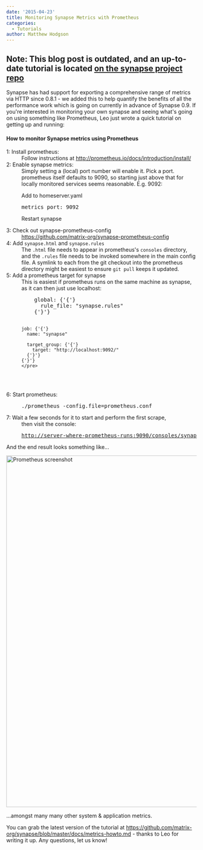 ```yaml
---
date: '2015-04-23'
title: Monitoring Synapse Metrics with Prometheus
categories:
  - Tutorials
author: Matthew Hodgson
---
```


<h2>Note: This blog post is outdated, and an up-to-date tutorial is located <a href="https://github.com/matrix-org/synapse/blob/master/docs/metrics-howto.md">on the synapse project repo</a></h2>

Synapse has had support for exporting a comprehensive range of metrics via HTTP since 0.8.1 - we added this to help quantify the benefits of all the performance work which is going on currently in advance of Synapse 0.9. If you're interested in monitoring your own synapse and seeing what's going on using something like Prometheus, Leo just wrote a quick tutorial on getting up and running:

<h4>How to monitor Synapse metrics using Prometheus</h4>

<dl>
  <dt>1: Install prometheus:</dt><dd>Follow instructions at <a href="http://prometheus.io/docs/introduction/install/">http://prometheus.io/docs/introduction/install/</a></dd>

  <dt>2: Enable synapse metrics:</dt>
  <dd>
  Simply setting a (local) port number will enable it. Pick a port. prometheus itself defaults to 9090, so starting just above that for locally monitored services seems reasonable. E.g. 9092:

  Add to homeserver.yaml
  <pre>metrics_port: 9092</pre>
  Restart synapse

  </dd>

  <dt>3: Check out synapse-prometheus-config</dt><dd><a href="https://github.com/matrix-org/synapse-prometheus-config">https://github.com/matrix-org/synapse-prometheus-config</a></dd>

  <dt>4: Add <code>synapse.html</code> and <code>synapse.rules</code></dt><dd>The <code>.html</code> file needs to appear in prometheus's <code>consoles</code> directory, and the <code>.rules</code> file needs to be invoked somewhere in the main config file. A symlink to each from the git checkout into the prometheus directory might be easiest to ensure <code>git pull</code> keeps it updated.</dd>

  <dt>5: Add a prometheus target for synapse</dt>
  <dd>
    This is easiest if prometheus runs on the same machine as synapse, as it can then just use localhost:
    <pre>
    global: {'{'}
      rule_file: "synapse.rules"
    {'}'}

    job: {'{'}
      name: "synapse"

      target_group: {'{'}
        target: "http://localhost:9092/"
      {'}'}
    {'}'}
    </pre>

  </dd>
  <dt>6: Start prometheus:</dt>
  <dd>
    <pre>./prometheus -config.file=prometheus.conf</pre>
  </dd>

  <dt>7: Wait a few seconds for it to start and perform the first scrape,</dt>
  <dd>
    then visit the console:
    <pre><a href="http://server-where-prometheus-runs:9090/consoles/synapse.html">http://server-where-prometheus-runs:9090/consoles/synapse.html</a></pre>
  </dd>
</dl>

And the end result looks something like...

<a href="http://matrix.org/blog/wp-content/uploads/2015/04/Screen-Shot-2015-04-23-at-16.32.01.png"><img src="http://matrix.org/blog/wp-content/uploads/2015/04/Screen-Shot-2015-04-23-at-16.32.01-1024x930.png" alt="Prometheus screenshot" width="1024" height="930" class="aligncenter size-large wp-image-905" /></a>

...amongst many many other system & application metrics.

You can grab the latest version of the tutorial at <a href="https://github.com/matrix-org/synapse/blob/master/docs/metrics-howto.md">https://github.com/matrix-org/synapse/blob/master/docs/metrics-howto.md</a> - thanks to Leo for writing it up.  Any questions, let us know!
